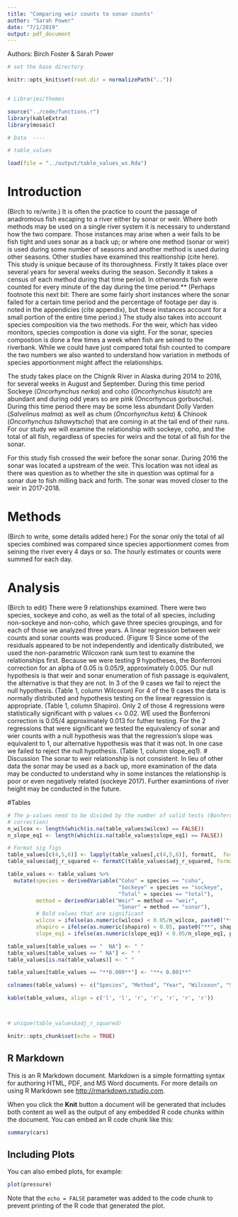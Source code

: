 ```yaml
---
title: "Comparing weir counts to sonar counts"
author: "Sarah Power"
date: "7/1/2019"
output: pdf_document
---
```


Authors: Birch Foster & Sarah Power

```r


# set the base directory

knitr::opts_knit$set(root.dir = normalizePath(".."))


# Libraries/themes

source("../code/functions.r")
library(kableExtra)
library(mosaic)

# Data  ----

# table_values

load(file = "../output/table_values_ws.Rda")


```


# Introduction

(Birch to re/write.)
It is often the practice to count the passage of anadromous fish escaping to a river either by sonar or weir. Where both methods may be used on a single river system it is necessary to understand how the two compare. Those instances may arise when a weir fails to be fish tight and uses sonar as a back up; or  where one method (sonar or weir) is used during some number of seasons and another method is used during other seasons.
Other studies have examined this realtionship (cite here). This study is unique because of its thoroughness. Firstly It takes place over several years for several weeks during the season. Secondly it takes a census of each method during that time period. In otherwords fish were counted for every minute of the day during the time period.** (Perhaps footnote this next bit: There are some fairly short instances where the sonar failed for a certain time period and the percentage of footage per day is noted in the appendicies (cite appendix), but these instances account for a small portion of the entire time period.)
The study also takes into account species composition via the two methods. For the weir, which has video monitors, species compostion is done via sight. For the sonar, species compostion is done a few times a week when fish are seined to the riverbank. While we could have just compared total fish counted to compare the two numbers we also wanted to understand how variation in methods of species apportionment might affect the relationships. 

The study takes place on the Chignik River in Alaska during 2014 to 2016, for several weeks in August and September. During this time period Sockeye (*Oncorhynchus nerka*) and coho (*Oncorhynchus kisutch*) are abundant and during odd years so are pink (Oncorhyncus gorbuscha). During this time period there may be some less abundant Dolly Varden (*Salvelinus malma*) as well as chum (*Oncorhynchus keta*) & Chinook (*Oncorhynchus tshawytscha*) that are coming in at the tail end of their runs. For our study we will examine the relationship with sockeye, coho, and the total of all fish, regardless of species for weirs and the total of all fish for the sonar.

For this study fish crossed the weir before the sonar sonar. During 2016 the sonar was located a upstream of the weir. This location was not ideal as there was question as to whether the site in question was optimal for a sonar due to fish milling back and forth. The sonar was moved closer to the weir in 2017-2018.


# Methods
(Birch to write, some details added here:)
For the sonar only the total of all species combined was compared since species apportionment comes from seining the river every 4 days or so.
The hourly estimates or counts were summed for each day. 

# Analysis
(Birch to edit)
There were 9 relationships examined. There were two species, sockeye and coho, as well as the total of all species, including non-sockeye and non-coho, which gave three species groupings, and for each of those we analyzed three years. 
A linear regression between  weir counts and sonar counts was produced. (Figure 1) Since some of the residuals appeared to be not independently and identically distributed, we used the non-parametric Wilcoxon rank sum test to examine the relationships first. Because we were testing 9 hypotheses, the Bonferroni correction for an alpha of 0.05 is 0.05/9, approximately 0.005.
Our null hypothesis is that weir and sonar enumeration of fish passage is equivalent, the alternative is that they are not. In 3 of the 9 cases we fail to reject the null hypothesis. (Table 1, column Wilcoxon)
For 4 of the 9 cases the data is normally distributed and hypothesis testing on the linear regression is appropriate. (Table 1, column Shapiro). Only 2 of those 4 regressions were statistically significant with p values <= 0.02.  WE used the Bonferroni correction is 0.05/4 approximately 0.013 for futher testing. For the 2 regressions that were significant we tested the equivalency of sonar and wier counts with a null hypothesis was that the regression's slope was equivalent to 1, our alternative hypothesis was that it was not. In one case we failed to reject the null hypothesis. (Table 1, column slope_eq1).
# Discussion
The sonar to weir relationship is not consistent.
In lieu of other data the sonar may be used as a back up, more examination of the data may be conducted to understand why in some instances the relationship is poor or even negatively related (sockeye 2017). Further examintions of river height may be conducted in the future.

#Tables


```r

# The p-values need to be divided by the number of valid tests (Bonferroni
# correction)
n_wilcox <- length(which(is.na(table_values$wilcox) == FALSE))
n_slope_eq1 <- length(which(is.na(table_values$slope_eq1) == FALSE))

# Format sig figs
table_values[c(4,5,6)] <- lapply(table_values[,c(4,5,6)], formatC,  format="f", digits = 3)
table_values$adj_r_squared <- formatC(table_values$adj_r_squared, format="f", digits = 2)

table_values <- table_values %>%
  mutate(species = derivedVariable("Coho" = species == "coho",
                                   "Sockeye" = species == "sockeye",
                                   "Total" = species == "total"),
         method = derivedVariable("Weir" = method == "weir",
                                   "Sonar" = method == "sonar"),
         # Bold values that are significant
         wilcox = ifelse(as.numeric(wilcox) < 0.05/n_wilcox, paste0("**", wilcox, "**"), wilcox),
         shapiro = ifelse(as.numeric(shapiro) < 0.05, paste0("**", shapiro, "**"), shapiro),
         slope_eq1 = ifelse(as.numeric(slope_eq1) < 0.05/n_slope_eq1, paste0("**", slope_eq1, "**"), slope_eq1))

table_values[table_values == "  NA"] <- " "
table_values[table_values == " NA"] <- " "
table_values[is.na(table_values)] <- " "

table_values[table_values == "**0.000**"] <- "**< 0.001**"

colnames(table_values) <- c("Species", "Method", "Year", "Wilcoxon", "Shapiro", "Slope = 1", "Adj $R^2$")

kable(table_values, align = c('l', 'l', 'r', 'r', 'r', 'r', 'r'))



# unique(table_values$adj_r_squared)
```
```r
knitr::opts_chunk$set(echo = TRUE)
```

## R Markdown

This is an R Markdown document. Markdown is a simple formatting syntax for authoring HTML, PDF, and MS Word documents. For more details on using R Markdown see <http://rmarkdown.rstudio.com>.

When you click the **Knit** button a document will be generated that includes both content as well as the output of any embedded R code chunks within the document. You can embed an R code chunk like this:

```r
summary(cars)
```

## Including Plots

You can also embed plots, for example:

```r
plot(pressure)
```

Note that the `echo = FALSE` parameter was added to the code chunk to prevent printing of the R code that generated the plot.
